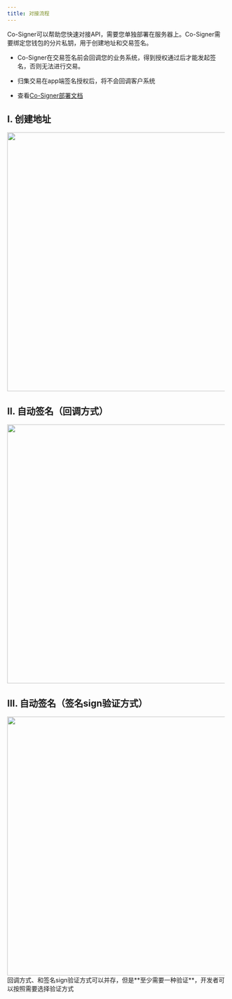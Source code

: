 ---
title: 对接流程
---

Co-Signer可以帮助您快速对接API，需要您单独部署在服务器上。Co-Signer需要绑定您钱包的分片私钥，用于创建地址和交易签名。

* Co-Signer在交易签名前会回调您的业务系统，得到授权通过后才能发起签名，否则无法进行交易。

* 归集交易在app端签名授权后，将不会回调客户系统

* 查看[Co-Signer部署文档](/cn/api-references/mpc-apis/co-signer/flow)

## I. 创建地址

<div className="w-full flex items-center justify-center">
    <img src="/images/apis/mpc-create-address_cn.png" width="600"/>
</div>

## II. 自动签名（回调方式）

<div className="w-full flex items-center justify-center">
    <img src="/images/apis/mpc-withdraw-callback_cn.png" width="600"/>
</div>

## III. 自动签名（签名sign验证方式）

<div className="w-full flex items-center justify-center">
    <img src="/images/apis/mpc-withdraw-sign_cn.png" width="600"/>
</div>

<Tip>
回调方式、和签名sign验证方式可以并存，但是**至少需要一种验证**，开发者可以按照需要选择验证方式
</Tip>